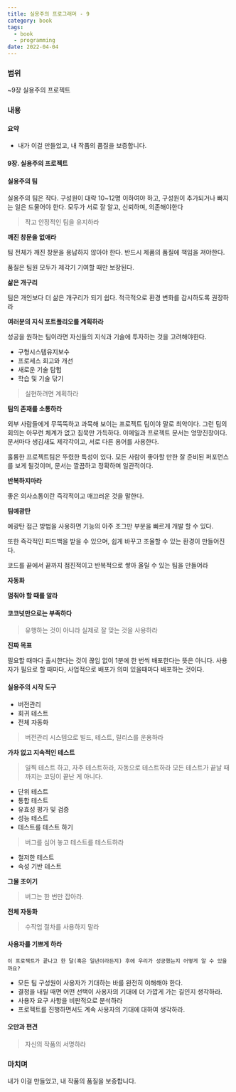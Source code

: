 ```yaml
---
title: 실용주의 프로그래머 - 9
category: book
tags:
  - book
  - programming
date: 2022-04-04
---
```


### 범위

~9장 실용주의 프로젝트

### 내용

#### **요약**

- 내가 이걸 만들었고, 내 작품의 품질을 보증합니다.

#### 9장. 실용주의 프로젝트

#### 실용주의 팀

실용주의 팀은 작다. 구성원이 대략 10~12명 이하여야 하고, 구성원이 추가되거나 빠지는 일은 드물어야 한다. 모두가 서로 잘 알고, 신뢰하며, 의존해야한다

> 작고 안정적인 팀을 유지하라

**깨진 창문을 없애라**

팀 전체가 깨진 창문을 용납하지 않아야 한다. 반드시 제품의 품질에 책임을 져야한다.

품질은 팀원 모두가 제각기 기여할 때만 보장된다.

**삶은 개구리**

팀은 개인보다 더 삶은 개구리가 되기 쉽다. 적극적으로 환경 변화를 감시하도록 권장하라

**여러분의 지식 포트폴리오를 계획하라**

성공을 원하는 팀이라면 자신들의 지식과 기술에 투자하는 것을 고려해야한다.

- 구형시스템유지보수
- 프로세스 회고와 개선
- 새로운 기술 탐험
- 학습 및 기술 닦기

> 실현하려면 계획하라

**팀의 존재를 소통하라**

외부 사람들에게 무뚝뚝하고 과묵해 보이는 프로젝트 팀이야 말로 최악이다. 그런 팀의 회의는 아무런 체계가 없고 침묵만 가득하다. 이메일과 프로젝트 문서는 엉망진창이다. 문서마다 생김새도 제각각이고, 서로 다른 용어를 사용한다.

훌륭한 프로젝트팀은 뚜렸한 특성이 있다. 모든 사람이 좋아할 만한 잘 준비된 퍼포먼스를 보게 될것이며, 문서는 깔끔하고 정확하며 일관적이다.

**반복하지마라**

좋은 의사소통이란 즉각적이고 매끄러운 것을 말한다.

**팀예광탄**

예광탄 접근 방법을 사용하면 기능의 아주 조그만 부분을 빠르게 개발 할 수 있다.

또한 즉각적인 피드백을 받을 수 있으며, 쉽게 바꾸고 조율할 수 있는 환경이 만들어진다.

코드를 끝에서 끝까지 점진적이고 반복적으로 쌓아 올릴 수 있는 팀을 만들어라

**자동화**

**멈춰야 할 때를 알라**

#### 코코넛만으로는 부족하다

> 유행하는 것이 아니라 실제로 잘 맞는 것을 사용하라

**진짜 목표**

필요할 때마다 출시한다는 것이 끊임 없이 1분에 한 번씩 배포한다는 뜻은 아니다. 사용자가 필요로 할 때마다, 사업적으로 배포가 의미 있을때마다 배포하는 것이다.

#### 실용주의 시작 도구

- 버전관리
- 회귀 테스트
- 전체 자동화

> 버전관리 시스템으로 빌드, 테스트, 릴리스를 운용하라

**가차 없고 지속적인 테스트**

> 일찍 테스트 하고, 자주 테스트하라, 자동으로 테스트하라
> 모든 테스트가 끝날 때까지는 코딩이 끝난 게 아니다.

- 단위 테스트
- 통합 테스트
- 유효성 평가 및 검증
- 성능 테스트
- 테스트를 테스트 하기

> 버그를 심어 놓고 테스트를 테스트하라

- 철저한 테스트
- 속성 기반 테스트

**그물 조이기**

> 버그는 한 번만 잡아라.

**전체 자동화**

> 수작업 절차를 사용하지 말라

#### 사용자를 기쁘게 하라

`이 프로젝트가 끝나고 한 달(혹은 일년이라든지) 후에 우리가 성공했는지 어떻게 알 수 있을까요?`

- 모든 팀 구성원이 사용자가 기대하는 바를 완전히 이해해야 한다.
- 결정을 내릴 때면 어떤 선택이 사용자의 기대에 더 가깝게 가는 길인지 생각하라.
- 사용자 요구 사항을 비판적으로 분석하라
- 프로젝트를 진행하면서도 계속 사용자의 기대에 대하여 생각하라.

#### 오만과 편견

> 자신의 작품의 서명하라

### 마치며

내가 이걸 만들었고, 내 작품의 품질을 보증합니다.
